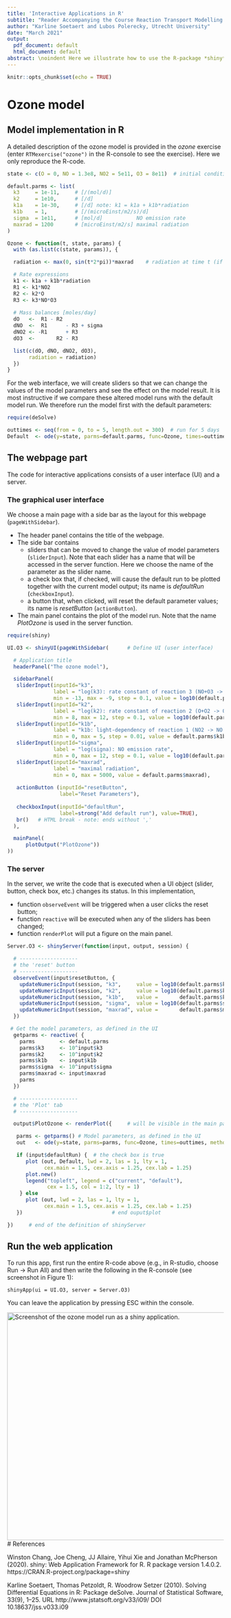 ```yaml
---
title: 'Interactive Applications in R'
subtitle: "Reader Accompanying the Course Reaction Transport Modelling in the Hydrosphere"
author: "Karline Soetaert and Lubos Polerecky, Utrecht University"
date: "March 2021"
output:
  pdf_document: default
  html_document: default
abstract: \noindent Here we illustrate how to use the R-package *shiny* (Chang et al., 2020) to make interactive (web-based) reaction-transport models in R. Among other things, the approach allows you to quickly explore how the model output changes as a function of the input parameters. We use the ozone model as an example.
---
```


```r
knitr::opts_chunk$set(echo = TRUE)
```

# Ozone model

## Model implementation in R

A detailed description of the ozone model is provided in the *ozone* exercise (enter ``RTMexercise("ozone")`` in the R-console to see the exercise). Here we only reproduce the R-code.

```r
state <- c(O = 0, NO = 1.3e8, NO2 = 5e11, O3 = 8e11)  # initial conditions

default.parms <- list(
  k3     = 1e-11,     # [/(mol/d)] 
  k2     = 1e10,      # [/d]
  k1a    = 1e-30,     # [/d] note: k1 = k1a + k1b*radiation
  k1b    = 1,         # [/(microEinst/m2/s)/d]
  sigma  = 1e11,      # [mol/d]           NO emission rate
  maxrad = 1200       # [microEinst/m2/s] maximal radiation
)

Ozone <- function(t, state, params) {
  with (as.list(c(state, params)), {

  radiation <- max(0, sin(t*2*pi))*maxrad    # radiation at time t (if time in days)

  # Rate expressions
  k1 <- k1a + k1b*radiation
  R1 <- k1*NO2
  R2 <- k2*O
  R3 <- k3*NO*O3
  
  # Mass balances [moles/day]
  dO   <-  R1 - R2
  dNO  <-  R1      - R3 + sigma
  dNO2 <- -R1      + R3
  dO3  <-       R2 - R3

  list(c(dO, dNO, dNO2, dO3), 
       radiation = radiation)
  })
}
```

For the web interface, we will create sliders so that we can change the values of the model parameters and see the effect on the model result. It is most instructive if we compare these altered model runs with the default model run. We therefore run the model first with the default parameters:

```r
require(deSolve)

outtimes <- seq(from = 0, to = 5, length.out = 300)  # run for 5 days
Default  <- ode(y=state, parms=default.parms, func=Ozone, times=outtimes, method="vode")
```

## The webpage part

The code for interactive applications consists of a user interface (UI) and a server.

### The graphical user interface

We choose a main page with a side bar as the layout for this webpage (``pageWithSidebar``). 

* The header panel contains the title of the webpage.
* The side bar contains 
   - sliders that can be moved to change the value of model parameters (``sliderInput``). Note that each slider has a name that will be accessed in the server function. Here we choose the name of the parameter as the slider name.
   - a check box that, if checked, will cause the default run to be plotted together with the current model output; its name is *defaultRun* (``checkboxInput``).
   - a button that, when clicked, will reset the default parameter values; its name is *resetButton* (``actionButton``).
* The main panel contains the plot of the model run. Note that the name *PlotOzone* is used in the server function.

```r
require(shiny)

UI.O3 <- shinyUI(pageWithSidebar(      # Define UI (user interface)

  # Application title
  headerPanel("The ozone model"),

  sidebarPanel(
   sliderInput(inputId="k3", 
               label = "log(k3): rate constant of reaction 3 (NO+O3 -> NO2 + O2)",
               min = -13, max = -9, step = 0.1, value = log10(default.parms$k3)),
   sliderInput(inputId="k2", 
               label = "log(k2): rate constant of reaction 2 (O+O2 -> O3)",
               min = 8, max = 12, step = 0.1, value = log10(default.parms$k2)),
   sliderInput(inputId="k1b", 
               label = "k1b: light-dependency of reaction 1 (NO2 -> NO + O)",
               min = 0, max = 5, step = 0.01, value = default.parms$k1b),
   sliderInput(inputId="sigma", 
               label = "log(signa): NO emission rate", 
               min = 0, max = 12, step = 0.1, value = log10(default.parms$sigma)),
   sliderInput(inputId="maxrad", 
               label = "maximal radiation",
               min = 0, max = 5000, value = default.parms$maxrad),
   
   actionButton (inputId="resetButton",
                 label="Reset Parameters"),
    
   checkboxInput(inputId="defaultRun",
                 label=strong("Add default run"), value=TRUE),
   br()   # HTML break - note: ends without ','
  ),

  mainPanel(
      plotOutput("PlotOzone"))
))
```

### The server

In the server, we write the code that is executed when a UI object (slider, button, check box, etc.) changes its status. In this implementation, 

* function ``observeEvent`` will be triggered when a user clicks the reset button;
* function ``reactive`` will be executed when any of the sliders has been changed;
* function ``renderPlot`` will put a figure on the main panel.

```r
Server.O3 <- shinyServer(function(input, output, session) {

  # -------------------
  # the 'reset' button
  # -------------------
  observeEvent(input$resetButton, {
    updateNumericInput(session, "k3",     value = log10(default.parms$k3))
    updateNumericInput(session, "k2",     value = log10(default.parms$k2))
    updateNumericInput(session, "k1b",    value =       default.parms$k1b)
    updateNumericInput(session, "sigma",  value = log10(default.parms$sigma))
    updateNumericInput(session, "maxrad", value =       default.parms$maxrad)
  })

 # Get the model parameters, as defined in the UI 
  getparms <- reactive( {
    parms        <- default.parms 
    parms$k3     <- 10^input$k3
    parms$k2     <- 10^input$k2   
    parms$k1b    <- input$k1b     
    parms$sigma  <- 10^input$sigma  
    parms$maxrad <- input$maxrad
    parms
  })

  # -------------------
  # the 'Plot' tab
  # -------------------

  output$PlotOzone <- renderPlot({     # will be visible in the main panel

   parms <- getparms() # Model parameters, as defined in the UI
   out   <- ode(y=state, parms=parms, func=Ozone, times=outtimes, method="vode")

   if (input$defaultRun) {  # the check box is true
      plot (out, Default, lwd = 2, las = 1, lty = 1,
            cex.main = 1.5, cex.axis = 1.25, cex.lab = 1.25)
      plot.new()
      legend("topleft", legend = c("current", "default"), 
             cex = 1.5, col = 1:2, lty = 1)
    } else  
      plot (out, lwd = 2, las = 1, lty = 1,
            cex.main = 1.5, cex.axis = 1.25, cex.lab = 1.25)  
   })                             # end ouput$plot

})     # end of the definition of shinyServer
```

## Run the web application

To run this app, first run the entire R-code above (e.g., in R-studio, choose Run $\rightarrow$ Run All) and then 
write the following in the R-console (see screenshot in Figure 1):

```{}
shinyApp(ui = UI.O3, server = Server.O3)
```

You can leave the application by pressing ESC within the console.

![Screenshot of the ozone model run as a *shiny* application.](OzoneShiny.png){width=14cm}
# References

Winston Chang, Joe Cheng, JJ Allaire, Yihui Xie and Jonathan McPherson (2020). shiny: Web
  Application Framework for R. R package version 1.4.0.2.
  https://CRAN.R-project.org/package=shiny
  
Karline Soetaert, Thomas Petzoldt, R. Woodrow Setzer (2010). Solving Differential
  Equations in R: Package deSolve. Journal of Statistical Software, 33(9), 1--25. URL
  http://www.jstatsoft.org/v33/i09/ DOI 10.18637/jss.v033.i09

